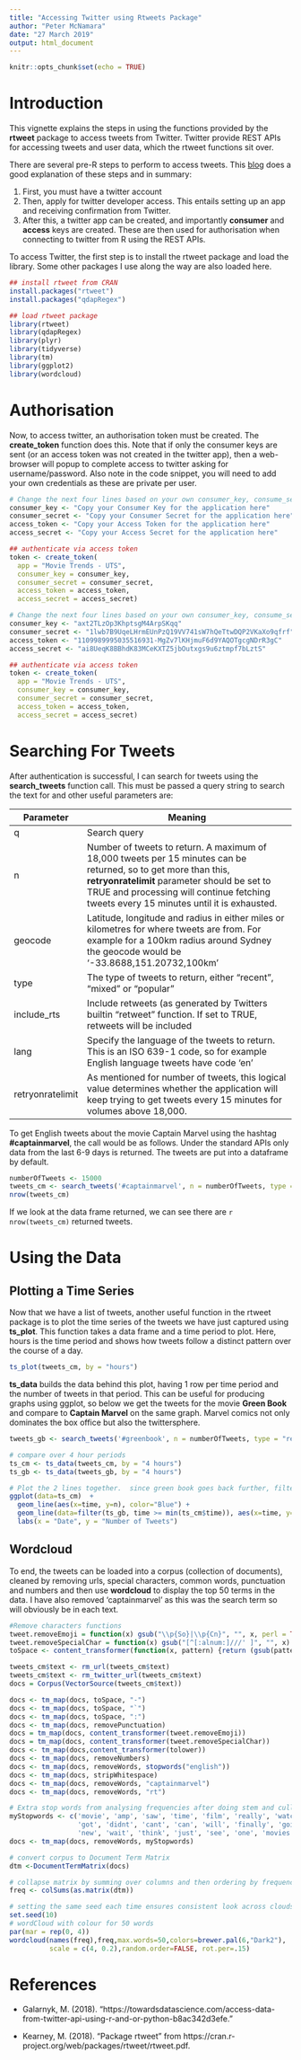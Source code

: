 ```yaml
---
title: "Accessing Twitter using Rtweets Package"
author: "Peter McNamara"
date: "27 March 2019"
output: html_document
---
```


```r
knitr::opts_chunk$set(echo = TRUE)
```

# Introduction

This vignette explains the steps in using the functions provided by the **rtweet** package to access tweets from Twitter.  Twitter provide REST APIs for accessing tweets and user data, which the rtweet functions sit over.

There are several pre-R steps to perform to access tweets.  This [blog](https://towardsdatascience.com/access-data-from-twitter-api-using-r-and-or-python-b8ac342d3efe) does a good explanation of these steps and in summary:

1. First, you must have a twitter account
2. Then, apply for twitter developer access.  This entails setting up an app and receiving confirmation from Twitter.
3. After this, a twitter app can be created, and importantly **consumer** and **access** keys are created.  These are then used for authorisation when connecting to twitter from R using the REST APIs.

To access Twitter, the first step is to install the rtweet package and load the library.  Some other packages I use along the way are also loaded here.
```r
## install rtweet from CRAN
install.packages("rtweet")
install.packages("qdapRegex")
```

```r
## load rtweet package
library(rtweet)
library(qdapRegex)
library(plyr) 
library(tidyverse) 
library(tm) 
library(ggplot2)
library(wordcloud)
```
# Authorisation

Now, to access twitter, an authorisation token must be created.  The **create_token** function does this.  Note that if only the consumer keys are sent (or an access token was not created in the twitter app), then a web-browser will popup to complete access to twitter asking for username/password.  Also note in the code snippet, you will need to add your own credentials as these are private per user.

```r
# Change the next four lines based on your own consumer_key, consume_secret, access_token, and access_secret. 
consumer_key <- "Copy your Consumer Key for the application here"
consumer_secret <- "Copy your Consumer Secret for the application here"
access_token <- "Copy your Access Token for the application here"
access_secret <- "Copy your Access Secret for the application here"

## authenticate via access token
token <- create_token(
  app = "Movie Trends - UTS",
  consumer_key = consumer_key,
  consumer_secret = consumer_secret,
  access_token = access_token,
  access_secret = access_secret)

```

```r
# Change the next four lines based on your own consumer_key, consume_secret, access_token, and access_secret. 
consumer_key <- "axt2TLzOp3KhptsgM4ArpSKqq"
consumer_secret <- "1lwb7B9UqeLHrmEUnPzQ19VV741sW7hQeTtwDQP2VKaXo9qfrf"
access_token <- "1109989995035516931-MgZv7lKHjmuF6d9YAQOTgcgNDrR3gC"
access_secret <- "ai8UeqK8BBhdK83MCeKXTZ5jbOutxgs9u6ztmpf7bLztS"

## authenticate via access token
token <- create_token(
  app = "Movie Trends - UTS",
  consumer_key = consumer_key,
  consumer_secret = consumer_secret,
  access_token = access_token,
  access_secret = access_secret)

```

# Searching For Tweets

After authentication is successful, I can search for tweets using the **search_tweets** function call.  This must be passed a query string
to search the text for and other useful parameters are:

Parameter | Meaning
----------|--------------------------------------------------
q | Search query
n | Number of tweets to return.  A maximum of 18,000 tweets per 15 minutes can be returned, so to get more than this, **retryonratelimit** parameter should be set to TRUE and processing will continue fetching tweets every 15 minutes until it is exhausted.
geocode |	Latitude, longitude and radius in either miles or kilometres for where tweets are from. For example for a 100km radius around Sydney the geocode would be '-33.8688,151.20732,100km'
type | The type of tweets to return, either "recent", "mixed" or "popular"
include_rts | Include retweets (as generated by Twitters builtin "retweet" function.  If set to TRUE, retweets will be included
lang | Specify the language of the tweets to return.  This is an ISO 639-1 code, so for example English language tweets have code 'en'
retryonratelimit | As mentioned for number of tweets, this logical value determines whether the application will keep trying to get tweets every 15 minutes for volumes above 18,000.

To get English tweets about the movie Captain Marvel using the hashtag **#captainmarvel**, the call would be as follows.  Under the standard APIs only data from the last 6-9 days is returned.  The tweets are put into a dataframe by default.

```r
numberOfTweets <- 15000
tweets_cm <- search_tweets('#captainmarvel', n = numberOfTweets, type = "recent", include_rts = FALSE, retryonratelimit = TRUE, lang='en')
nrow(tweets_cm)
```
If we look at the data frame returned, we can see there are `r nrow(tweets_cm)` returned tweets.

# Using the Data

## Plotting a Time Series

Now that we have a list of tweets, another useful function in the rtweet package is to plot the time series of the tweets we have just captured using **ts_plot**.  This function takes a data frame and a time period to plot.  Here, hours is the time period and shows how tweets follow a distinct pattern over the course of a day.
```r
ts_plot(tweets_cm, by = "hours")
```

**ts_data** builds the data behind this plot, having 1 row per time period and the number of tweets in that period.  This can be useful for producing graphs using ggplot, so below we get the tweets for the movie **Green Book** and compare to **Captain Marvel** on the same graph.  Marvel comics not only dominates the box office but also the twittersphere.

```r
tweets_gb <- search_tweets('#greenbook', n = numberOfTweets, type = "recent", include_rts = FALSE, retryonratelimit = TRUE, lang='en')

# compare over 4 hour periods
ts_cm <- ts_data(tweets_cm, by = "4 hours")
ts_gb <- ts_data(tweets_gb, by = "4 hours")

# Plot the 2 lines together.  since green book goes back further, filter green book data to start at the same time as Captain Marvel data
ggplot(data=ts_cm)  +  
  geom_line(aes(x=time, y=n), color="Blue") +
  geom_line(data=filter(ts_gb, time >= min(ts_cm$time)), aes(x=time, y=n), color="Red") +
  labs(x = "Date", y = "Number of Tweets")
```

## Wordcloud
To end, the tweets can be loaded into a corpus (collection of documents), cleaned by removing urls, special characters, common words, punctuation and numbers and then use **wordcloud** to display the top 50 terms in the data.  I have also removed ‘captainmarvel’ as this was the search term so will obviously be in each text.

```r

#Remove characters functions
tweet.removeEmoji = function(x) gsub("\\p{So}|\\p{Cn}", "", x, perl = TRUE)
tweet.removeSpecialChar = function(x) gsub("[^[:alnum:]///' ]", "", x)
toSpace <- content_transformer(function(x, pattern) {return (gsub(pattern, " ", x))})

tweets_cm$text <- rm_url(tweets_cm$text)
tweets_cm$text <- rm_twitter_url(tweets_cm$text)
docs = Corpus(VectorSource(tweets_cm$text))

docs <- tm_map(docs, toSpace, "-")
docs <- tm_map(docs, toSpace, "`")
docs <- tm_map(docs, toSpace, ":")
docs <- tm_map(docs, removePunctuation)
docs = tm_map(docs, content_transformer(tweet.removeEmoji))
docs = tm_map(docs, content_transformer(tweet.removeSpecialChar))
docs <- tm_map(docs,content_transformer(tolower))
docs <- tm_map(docs, removeNumbers)
docs <- tm_map(docs, removeWords, stopwords("english"))
docs <- tm_map(docs, stripWhitespace)
docs <- tm_map(docs, removeWords, "captainmarvel")
docs <- tm_map(docs, removeWords, "rt")

# Extra stop words from analysing frequencies after doing stem and culling DTM
myStopwords <- c('movie', 'amp', 'saw', 'time', 'film', 'really', 'watch', 'today', 'dont',
                 'got', 'didnt', 'cant', 'can', 'will', 'finally', 'going',
                 'new', 'wait', 'think', 'just', 'see', 'one', 'movies', 'still')
docs <- tm_map(docs, removeWords, myStopwords)

# convert corpus to Document Term Matrix
dtm <-DocumentTermMatrix(docs)

# collapse matrix by summing over columns and then ordering by frequency
freq <- colSums(as.matrix(dtm))

# setting the same seed each time ensures consistent look across clouds
set.seed(10)
# wordCloud with colour for 50 words
par(mar = rep(0, 4))
wordcloud(names(freq),freq,max.words=50,colors=brewer.pal(6,"Dark2"), 
          scale = c(4, 0.2),random.order=FALSE, rot.per=.15)
```

# References

 * Galarnyk, M. (2018). "https://towardsdatascience.com/access-data-from-twitter-api-using-r-and-or-python-b8ac342d3efe."
	
 * Kearney, M. (2018). "Package rtweet" from https://cran.r-project.org/web/packages/rtweet/rtweet.pdf.

